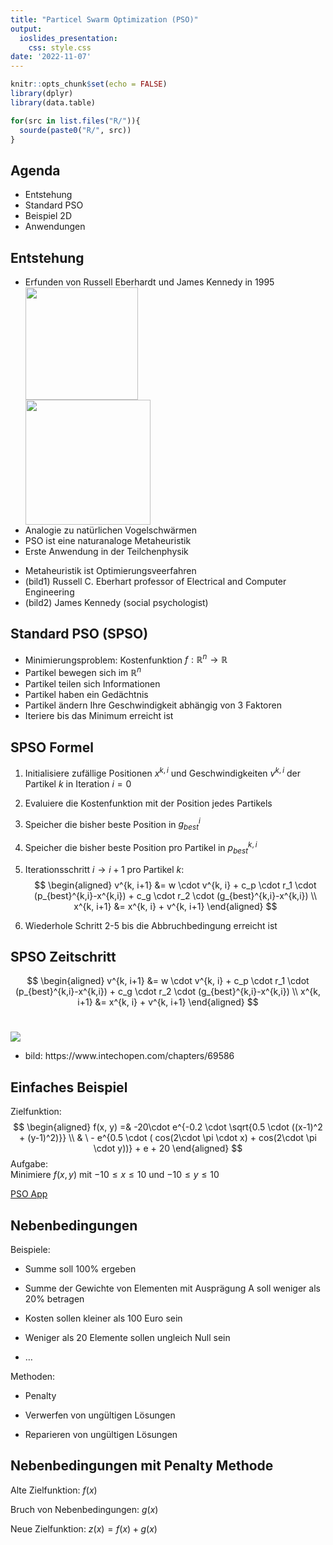 ```yaml
---
title: "Particel Swarm Optimization (PSO)"
output:
  ioslides_presentation:
    css: style.css
date: '2022-11-07'
---
```


```r
knitr::opts_chunk$set(echo = FALSE)
library(dplyr)
library(data.table)

for(src in list.files("R/")){
  sourde(paste0("R/", src))
}
```


## Agenda

- Entstehung
- Standard PSO
- Beispiel 2D
- Anwendungen


## Entstehung

- Erfunden von Russell Eberhardt und James Kennedy in 1995
<div class="columns-2"> 
<div class="centered">
![](img/Eberhardt.png){width=180px} 
<div/>
<div/>
<div class="columns-2"> 
<div class="centered">
![](img/Kennedy.jpg){width=200px} 
<div/>
<div/>
- Analogie zu natürlichen Vogelschwärmen
- PSO ist eine naturanaloge Metaheuristik
- Erste Anwendung in der Teilchenphysik

<div class="notes">
- Metaheuristik ist Optimierungsveerfahren
- (bild1) Russell C. Eberhart professor of Electrical and Computer Engineering
- (bild2) James Kennedy (social psychologist)
</div>





## Standard PSO (SPSO)
- Minimierungsproblem: Kostenfunktion $f: \mathbb{R}^n \rightarrow \mathbb{R}$
- Partikel bewegen sich im $\mathbb{R}^n$
- Partikel teilen sich Informationen
- Partikel haben ein Gedächtnis
- Partikel ändern Ihre Geschwindigkeit abhängig von 3 Faktoren
- Iteriere bis das Minimum erreicht ist



## SPSO Formel

1. Initialisiere zufällige Positionen $x^{k, i}$ und Geschwindigkeiten $v^{k, i}$ der Partikel $k$ in Iteration $i=0$

2. Evaluiere die Kostenfunktion mit der Position jedes Partikels

3. Speicher die bisher beste Position in $g_{best}^i$

4. Speicher die bisher beste Position pro Partikel in $p_{best}^{k,i}$

5. Iterationsschritt $i \rightarrow i+1$ pro Partikel $k$:
$$
\begin{aligned}
  v^{k, i+1} &= w \cdot v^{k, i} + c_p \cdot r_1 \cdot (p_{best}^{k,i}-x^{k,i}) + c_g \cdot r_2 \cdot (g_{best}^{k,i}-x^{k,i}) \\
  x^{k, i+1} &= x^{k, i} + v^{k, i+1}
\end{aligned}
$$
6. Wiederhole Schritt 2-5 bis die Abbruchbedingung erreicht ist



## SPSO Zeitschritt
$$
\begin{aligned}
  v^{k, i+1} &= w \cdot v^{k, i} + c_p \cdot r_1 \cdot (p_{best}^{k,i}-x^{k,i}) + c_g \cdot r_2 \cdot (g_{best}^{k,i}-x^{k,i}) \\
  x^{k, i+1} &= x^{k, i} + v^{k, i+1}
\end{aligned}
$$
\
<div class="centered">
![](img/PSO_richtungsvekoren.png)
</div>

<div class="notes">
- bild: https://www.intechopen.com/chapters/69586
</div>



## Einfaches Beispiel

Zielfunktion:  
$$
\begin{aligned}
  f(x, y) =& -20\cdot e^{-0.2 \cdot \sqrt{0.5 \cdot ((x-1)^2 + (y-1)^2)}} \\
  & \ - e^{0.5 \cdot ( cos(2\cdot \pi \cdot x) + cos(2\cdot \pi \cdot y))} + e + 20
\end{aligned}
$$
Aufgabe:  
Minimiere $f(x,y)$ mit $-10 \leq x \leq 10$ und $-10 \leq y \leq 10$

[PSO App](PSO App)


## Nebenbedingungen

Beispiele:  

- Summe soll 100% ergeben

- Summe der Gewichte von Elementen mit Ausprägung A soll weniger als 20% betragen

- Kosten sollen kleiner als 100 Euro sein

- Weniger als 20 Elemente sollen ungleich Null sein

- ...

Methoden:  

- Penalty

- Verwerfen von ungültigen Lösungen

- Reparieren von ungültigen Lösungen



## Nebenbedingungen mit Penalty Methode

Alte Zielfunktion: $f(x)$

Bruch von Nebenbedingungen: $g(x)$

Neue Zielfunktion: $z(x) = f(x) + g(x)$




















